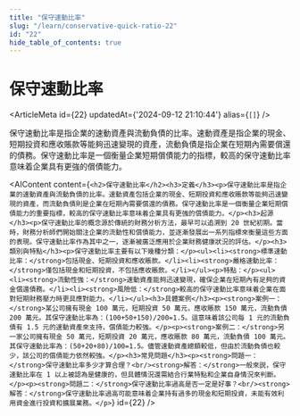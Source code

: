 ```yaml
---
title: "保守速動比率"
slug: "/learn/conservative-quick-ratio-22"
id: "22"
hide_table_of_contents: true
---
```



# 保守速動比率

<ArticleMeta id={22} updatedAt={'2024-09-12 21:10:44'} alias={`[]`} />
<div className='border-solid border-b border-t-0 my-4 border-[var(--ifm-color-gray-300)]' />

保守速動比率是指企業的速動資產與流動負債的比率。速動資產是指企業的現金、短期投資和應收賬款等能夠迅速變現的資產，流動負債是指企業在短期內需要償還的債務。保守速動比率是一個衡量企業短期償債能力的指標，較高的保守速動比率意味着企業具有更強的償債能力。

<AIContent content={`<h2>保守速動比率</h2><h3>定義</h3><p>保守速動比率是指企業的速動資產與流動負債的比率。速動資產包括企業的現金、短期投資和應收賬款等能夠迅速變現的資產，而流動負債則是企業在短期內需要償還的債務。保守速動比率是一個衡量企業短期償債能力的重要指標，較高的保守速動比率意味着企業具有更強的償債能力。</p><h3>起源</h3><p>保守速動比率的概念源於傳統的財務分析方法，最早可以追溯到 20 世紀初期。當時，財務分析師們開始關注企業的流動性和償債能力，並逐漸發展出一系列指標來衡量這些方面的表現。保守速動比率作為其中之一，逐漸被廣泛應用於企業財務健康狀況的評估。</p><h3>類別與特點</h3><p>保守速動比率主要有以下幾種分類：</p><ul><li><strong>標準速動比率：</strong>包括現金、短期投資和應收賬款。</li><li><strong>嚴格速動比率：</strong>僅包括現金和短期投資，不包括應收賬款。</li></ul><p>特點：</p><ul><li><strong>流動性強：</strong>速動資產能夠迅速變現，確保企業在短期內有足夠的資金償還債務。</li><li><strong>風險低：</strong>較高的保守速動比率意味着企業在面對短期財務壓力時更具應對能力。</li></ul><h3>具體案例</h3><p><strong>案例一：</strong>某公司擁有現金 100 萬元，短期投資 50 萬元，應收賬款 150 萬元，流動負債 200 萬元。其保守速動比率為：(100+50+150)/200=1.5。這意味着該公司每 1 元的流動負債有 1.5 元的速動資產來支持，償債能力較強。</p><p><strong>案例二：</strong>另一家公司擁有現金 50 萬元，短期投資 20 萬元，應收賬款 80 萬元，流動負債 100 萬元。其保守速動比率為：(50+20+80)/100=1.5。儘管速動資產總額較低，但由於流動負債也較少，該公司的償債能力依然較強。</p><h3>常見問題</h3><p><strong>問題一：</strong>保守速動比率多少才算合理？<br/><strong>解答：</strong>一般來説，保守速動比率在 1 以上被認為是健康的，但具體情況還需結合行業特點和企業自身情況來判斷。</p><p><strong>問題二：</strong>保守速動比率過高是否一定是好事？<br/><strong>解答：</strong>保守速動比率過高可能意味着企業持有過多的現金和短期投資，未能有效利用資金進行投資和擴展業務。</p>`} id={22} />
